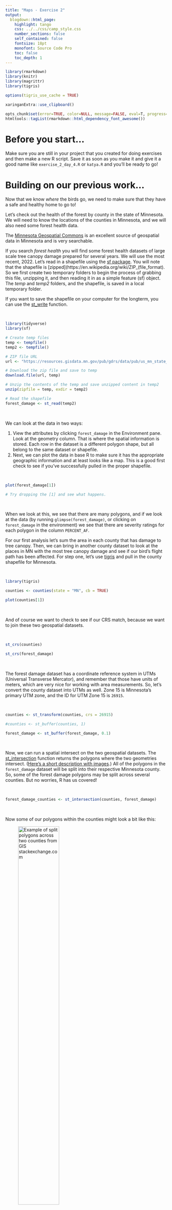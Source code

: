 ```yaml
---
title: "Maps - Exercise 2"
output: 
  blogdown::html_page: 
    highlight: tango
    css: ../../css/camp_style.css
    number_sections: false
    self_contained: false
    fontsize: 18pt
    monofont: Source Code Pro
    toc: false
    toc_depth: 1
---
```


<link rel="stylesheet" 
href="https://cdnjs.cloudflare.com/ajax/libs/font-awesome/6.4.2/css/all.min.css">


```r
library(rmarkdown)
library(knitr)
library(magrittr)
library(tigris)

options(tigris_use_cache = TRUE)

xaringanExtra::use_clipboard()

opts_chunk$set(error=TRUE, color=NULL, message=FALSE, eval=T, progress=F)
htmltools::tagList(rmarkdown::html_dependency_font_awesome())
```


# Before you start...

Make sure you are still in your project that you created for doing exercises and then make a new R script. Save it as soon as you make it and give it a good name like `exercise_2_day_4.R` or `katya.R` and you'll be ready to go!


# Building on our previous work...

Now that we know *where* the birds go, we need to make sure that they have a safe and healthy home to go to!

Let's check out the health of the forest by county in the state of Minnesota. We will need to know the locations of the counties in Minnesota, and we will also need some forest health data.

The [Minnesota Geospatial Commons](https://gisdata.mn.gov) is an excellent source of geospatial data in Minnesota and is very searchable.

If you search *forest health* you will find some forest health datasets of large scale tree canopy damage prepared for several years. We will use the most recent, 2022. Let's read in a shapefile using the [sf package](https://r-spatial.github.io/sf/). You will note that the shapefile is [zipped](https://en.wikipedia.org/wiki/ZIP_(file_format). So we first create two temporary folders to begin the process of grabbing this file, unzipping it, and then reading it in as a simple feature (sf) object. The *temp* and *temp2* folders, and the shapefile, is saved in a local temporary folder. 

If you want to save the shapefile on your computer for the longterm, you can use the [st_write](https://r-spatial.github.io/sf/reference/st_write.html) function.

<br>

```r
library(tidyverse)
library(sf)

# Create temp files
temp <- tempfile()
temp2 <- tempfile()

# ZIP file URL
url <- "https://resources.gisdata.mn.gov/pub/gdrs/data/pub/us_mn_state_dnr/env_forest_health_survey_2022/shp_env_forest_health_survey_2022.zip"

# Download the zip file and save to temp 
download.file(url, temp)

# Unzip the contents of the temp and save unzipped content in temp2
unzip(zipfile = temp, exdir = temp2)

# Read the shapefile
forest_damage <- st_read(temp2)
```

<br>

We can look at the data in two ways: 

1. View the attributes by clicking `forest_damage` in the Environment pane. Look at the geometry column. That is where the spatial information is stored. Each row in the dataset is a different polygon shape, but all belong to the same dataset or shapefile.
1. Next, we can plot the data in base R to make sure it has the appropriate geographic information and at least looks like a map. This is a good first check to see if you've successfully pulled in the proper shapefile.

<br>

```r
plot(forest_damage[1]) 

# Try dropping the [1] and see what happens.
```

<br>

When we look at this, we see that there are many polygons, and if we look at the data (by running `glimpse(forest_damage)`, or clicking on `forest_damage` in the environment) we see that there are severity ratings for each polygon in the column `PERCENT_AF`. 

For our first analysis let's sum the area in each county that has damage to tree canopy. Then, we can bring in another county dataset to look at the places in MN with the most tree canopy damage and see if our bird's flight path has been affected. For step one, let's use [tigris](https://cran.r-project.org/web/packages/tigris/readme/README.html) and pull in the county shapefile for Minnesota.

<br>

```r
library(tigris)

counties <- counties(state = "MN", cb = TRUE)
```

```r
plot(counties[1])
```

<br>

And of course we want to check to see if our CRS match, because we want to join these two geospatial datasets.

<br>

```r
st_crs(counties)

st_crs(forest_damage)
```

<br>

The forest damage dataset has a coordinate reference system in UTMs (Universal Transverse Mercator), and remember that those have units of meters, which are very nice for working with area measurements. So, let's convert the county dataset into UTMs as well. Zone 15 is Minnesota's primary UTM zone, and the ID for UTM Zone 15 is `26915`. 

<br>

```r
counties <- st_transform(counties, crs = 26915)
```


```r
#counties <- st_buffer(counties, 1)

forest_damage <- st_buffer(forest_damage, 0.1)
```

<br>

Now, we can run a spatial intersect on the two geospatial datasets. The [st_intersection](https://r-spatial.github.io/sf/reference/geos_binary_ops.html) function returns the polygons where the two geometries intersect. ([Here's a short description with images](https://stackoverflow.com/questions/62442150/why-use-st-intersection-rather-than-st-intersects).) All of the polygons in the `forest_damage` dataset will be split into their respective Minnesota county. So, some of the forest damage polygons may be split across several counties. But no worries, R has us covered!

<br>

```r
forest_damage_counties <- st_intersection(counties, forest_damage)
```

<br>

Now some of our polygons within the counties might look a bit like this:

![Example of split polygons across two counties from GIS stackexchange.com](https://i.stack.imgur.com/vLlAZ.jpg){width=55%}

<br>


### st_area

Next, we can calculate the area for each of the new split up `forest_damage` polygons. 

```r
forest_damage_counties <- forest_damage_counties %>%
                          mutate(damage_area = st_area(geometry))

```

<br>

Since we no longer need each individual polygon geometry, we can set the geometry of the dataset to NULL. This can help save some memory for R when working with large datasets.

<br>

```r
forest_damage_counties <- st_set_geometry(forest_damage_counties, NULL)
```

> Check the dataframe to see if the `geometry` column vanished. I hope so!

<br>

Now, we want to sum the damaged tree area within each county. This will be a throwback to our group_by and summarize work. We want our new summarized dataframe to have the following information: the total area in the polygon and the name of the county. 

<div class="quiz">

### <i class="fas fa-cookie-bite" style="color: gray;"></i> Sum up the damaged areas {-}
```r
source("../../insert_tabs.R")

tabs <- c("group_by and summarize", "Show hint", "Show code")

content <- c(Exercise = '<h4> We are going to sum the damaged areas within each county, returning the following information: the total area in the polygon and the name of the County. Call the summarized data `forest_damage_total`. </h4>

<br>',

show_hint = 'code_start

forest_damage_total <- forest_damage_counties %>%
  group_by(______) %>%
  summarise(total_damaged_area = __________)
  
  code_end',

show_code = 'code_start

forest_damage_total <- forest_damage_counties %>%
  group_by(NAME) %>%
  summarise(total_damaged_area = sum(damage_area, na.rm = T))
  
code_end')

tab_html <- add_tabs(tabs, content)

cat(paste0(tab_html, collapse = "\n"))
```
</div>

```r
forest_damage_total <- forest_damage_counties %>%
  group_by(NAME) %>%
  summarise(total_damaged_area = sum(damage_area, na.rm = T))
```

<br>

### Join tables

Now we need to join the summed forest damage data to the county spatial data so that we have the information we need to present the data as a map. We use `left_join` below to add the forest damage totals to the county polygons. The rows are joined based on where their county names match in their `NAME` columns. We'll cover joins in great detail next session, so consider this a preview teaser. 

<br>

```r
counties_forest_damage <- left_join(counties, forest_damage_total, by = "NAME")
```

<br>

### Should the missing values for damaged area be zero?

Now, we replace all missing values with zeroes. You always want to think a bit before replacing NULLs with zeroes. In this case, we have some information to justify that the missing values are where there was no forest canopy damage and so the forest canopy damage area would be zero (based on the reports used in this dataset). 

Sometimes a NULL means there is no information, which means that you don't know what the value is and you do not have adequate information for replacements.

<br>

```r
counties_forest_damage <- counties_forest_damage %>%
    mutate(total_damaged_area = replace_na(total_damaged_area, 0))
```

<br>

> Oh, right! Our area column has units attached and is not a simple number. We could convert the column to `as.numeric` or we can replace the NA values with a value that has units, such as `0 m^2`. Let's do that with the `units` package.

```r
library(units)

counties_forest_damage <- counties_forest_damage %>%
    mutate(total_damaged_area = replace_na(total_damaged_area, as_units(0, "m^2")))
```


<br>

Finally we get to make a map. Remember, data prep is more than half the battle!

<div class="quiz">

### <i class="fas fa-cookie-bite" style="color: gray;"></i> Map it out {-}
```r
source("../../insert_tabs.R")

tabs <- c("Map using ggplot", "Show hint", "Show code")

content <- c(Exercise = '<h4> Make a map using `ggplot` and `geom_sf`. Remember to add good plot elements like titles and colors. Fun colors are very important. </h4>

<br>',

show_hint = '
What should you add to make this a more complete plot?
<br>

code_start

ggplot(data = ________, aes(fill = as.numeric(total_damaged_area))) +
  geom_sf()
  
  code_end',

show_code = 'code_start

ggplot(data = counties_forest_damage, aes(fill = as.numeric(total_damaged_area))) +
  geom_sf()+
  labs(title = "Total forest canopy area damage",
       subtitle = "Minnesota counties",
       x = "Longitude",
       y = "Latitude",
       caption = "Source: 2022 MN DNR Forest Health Survey") +
  scale_fill_viridis_c(name = "Total Damaged Area") +
  theme_minimal()
  
code_end')

tab_html <- add_tabs(tabs, content, "1ab")

cat(paste0(tab_html, collapse = "\n"))
```
</div>

<br>

Our bird originated in St. Paul, MN and it looks like there wasn't a lot of damaged forest canopy in Ramsey county. Of course, to get a better look we could make a map of just the SE states, but that will have to wait.

**Happy spatial analysis friends!**


<br>

<i class="fa fa-cookie-bite"></i> 
<i class="fa fa-robot"></i> 
<i class="fa fa-cookie-bite"></i> 
